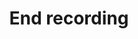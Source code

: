 ---
title: End recording
description: Payload definition for the webhook event `live.end-recording`.
---